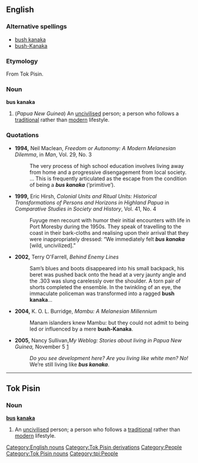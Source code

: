 ==English==
===Alternative spellings===
*[[bush kanaka]]
*[[bush-Kanaka]]
===Etymology===
From Tok Pisin.
===Noun===
'''bus kanaka'''

# (''Papua New Guinea'') An [[uncivilised]] person; a person who follows a [[traditional]] rather than [[modern]] lifestyle.
===Quotations===
*'''1994,''' Neil Maclean, ''Freedom or Autonomy: A Modern Melanesian Dilemma'', in ''Man'', Vol. 29, No. 3
*:The very process of high school education involves living away from home and a progressive disengagement from local society. ... This is frequently articulated as the escape from the condition of being a '''''bus kanaka''''' (‘primitive’).
*'''1999,''' Eric Hirsh, ''Colonial Units and Ritual Units: Historical Transformations of Persons and Horizons in Highland Papua'' in ''Comparative Studies in Society and History'', Vol. 41, No. 4
*:Fuyuge men recount with humor their initial encounters with life in Port Moresby during the 1950s. They speak of travelling to the coast in their bark-cloths and realising upon their arrival that they were inappropriately dressed: “We immediately felt '''''bus kanaka''''' [wild, uncivilized].”
*'''2002,''' Terry O'Farrell, ''Behind Enemy Lines''
*:Sam’s blues and boots disappeared into his small backpack, his beret was pushed back onto the head at a very jaunty angle and the .303 was slung carelessly over the shoulder. A torn pair of shorts completed the ensemble. In the twinkling of an eye, the immaculate policeman was transformed into a ragged '''bush kanaka'''...
*'''2004,''' K. O. L. Burridge, ''Mambu: A Melanesian Millennium''
*:Manam islanders knew Mambu: but they could not admit to being led or influenced by a mere '''bush-Kanaka'''.
*'''2005,''' Nancy Sullivan,''My Weblog: Stories about living in Papua New Guinea,'' November 5 [http://nancysullivan.typepad.com/my_weblog/2005/11/11_win_nasin.html]
*:''Do you see development here? Are you living like white men? No!'' We’re still living like '''''bus kanaka'''''.
[[Category:English nouns]]
[[Category:Tok Pisin derivations]]
[[Category:People]]
----

==Tok Pisin==
===Noun===
'''[[bus#Tok_Pisin|bus]] [[kanaka#Tok_Pisin|kanaka]]'''

# An [[uncivilised]] person; a person who follows a [[traditional]] rather than [[modern]] lifestyle.
[[Category:Tok Pisin nouns]]
[[Category:tpi:People]]